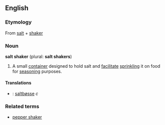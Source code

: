 ==English==

===Etymology===
From [[salt]] + [[shaker]]

===Noun===
'''salt shaker''' (plural: '''salt shakers''')

# A small [[container]] designed to hold salt and [[facilitate]] [[sprinkling]] it on food for [[seasoning]] purposes.

====Translations====
*{{dk}}: [[saltbøsse]] ''c''

===Related terms===
* [[pepper shaker]]